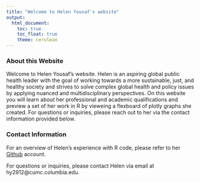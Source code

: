 ```yaml
---
title: "Welcome to Helen Yousaf's website"
output: 
  html_document:
    toc: true
    toc_float: true
    theme: cerulean
---
```

### About this Website 
Welcome to Helen Yousaf's website. Helen is an aspiring global public health leader with the goal of working towards a more sustainable, just, and healthy society and strives to solve complex global health and policy issues by applying nuanced and multidisciplinary perspectives. On this website you will learn about her professional and academic qualifications and preview a set of her work in R by vieweing a flexboard of plotly graphs she created. For questions or inquiries, please reach out to her via the contact information provided below. 


### Contact Information 

For an overview of Helen's experience with R code, please refer to her [Github](https://github.com/hy-3213) account. 

For questions or inquiries, please contact Helen via email at hy2912@cumc.columbia.edu. 
